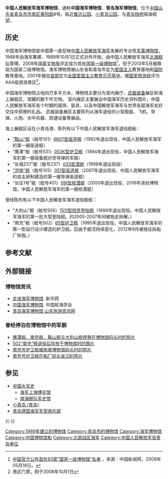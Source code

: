 {{Infobox Museum
|name          = 中国人民解放军海军博物馆
|logo          = THE_CHINESE_NAVY_MUSEUM_LOGO.gif
|image         = 青岛中国海军博物馆军舰 20170824 02.jpg
|imagesize     = 3001
|map_type      =
|map_caption   = 
|latitude      =
|longitude     =
|established   = 1989年10月1日
|dissolved     =
|location      = 中国[[山东省|山东省]][[青岛市|青岛市]][[市南区|市南区]]莱阳路8号<br />{{coord|36|03|17.4|N|120|19|17.4|E|region:CN_type:landmark|display=title}}
|type          = 海军专业军事博物馆
|visitors      = 
|director      = 
|curator       = 
|publictransit =
|website = {{URL|http://www.hjbwg.com/}}
}}

'''中国人民解放军海军博物馆'''，通称'''中国海军博物馆'''、'''青岛海军博物馆'''，位于[[中国|中国]][[山东省|山东省]][[青岛市|青岛市]][[市南区|市南区]][[莱阳路|莱阳路]]8号。临近[[鲁迅公园_(青岛)|鲁迅公园]]、[[小青岛_(青岛)|小青岛公园]]，与[[青岛栈桥|青岛栈桥]]隔海相望。

==历史==
中国海军博物馆是中国第一座反映[[中国人民解放军海军|中国人民解放军海军]]发展的专业性[[军事博物馆|军事博物馆]]，1988年由海军筹建，1989年10月1日正式对外开放。由中国人民解放军海军[[北海舰队|北海舰队]]管理。2008年[[国家文物局|国家文物局]]评定成为首批[[国家一级博物馆|国家一级博物馆]]<ref>[http://www.chinanews.com/cul/news/2008/05-18/1254183.shtml 中国官方公布首批83家“国家一级博物馆”名单] {{Wayback|url=http://www.chinanews.com/cul/news/2008/05-18/1254183.shtml |date=20160912180452 }}，来源：中国新闻网，2008年05月18日。</ref>，但于2013年5月被降级为国家二级博物馆。海军博物馆被山东省和青岛市定为[[爱国主义|爱国主义]]教育基地和[[国防|国防]]教育基地。2001年被[[中共中央宣传部|中宣部]]定为[[全国爱国主义教育示范基地|全国爱国主义教育示范基地]]，被[[国家旅游局|国家旅游局]]评为AAA级旅游景区<ref>景区门票，购于2008年10月1日</ref>。

中国海军博物馆占地四万多平方米，博物馆主要分为室内展厅、[[武器|武器]][[装备|装备]]展区和海上展舰区，馆藏的数千件文物。
室内展区主要展出中国海军历史资料图片，中国人民解放军海军各个时期的服饰、装具，以及中国解放军海军与世界各国海军友好交往中获赠的礼品。
武器装备展区主要陈列从海军退役的小型舰艇、飞机、导弹、火炮、水中兵器、观通设备等展品。

海上展舰区设在小青岛港，陈列有以下中国人民解放军海军退役舰船：
* [[鞍山号驱逐舰|“鞍山”舰]]（舷号101）[[6607型驱逐舰|6607型驱逐舰]]（1992年退出现役，中国人民解放军海军的第一艘驱逐舰）
* “鹰潭”舰（舷号531）[[053K型护卫舰|053K型护卫舰]]（1994年退出现役，中国人民解放军海军的第一艘装备舰对空导弹的军舰）
* “长城237”艇（舷号237）[[033型潜艇|033型潜艇]]（1998年退出现役）
* [[济南号导弹驱逐舰_(105)|“济南”舰]]（舷号105）[[051型驱逐舰|051型驱逐舰]]（2007年退出现役，中国人民解放军海军的自主研制建造的第一艘导弹驱逐舰）
* “长征1号”艇（舷号401）[[09I型核潜艇|09I型核潜艇]]（2000年退出现役，2016年进驻博物馆，中国人民解放军海军的第一艘核潜艇）

曾经陈列有以下中国人民解放军海军退役舰船：
* “大别山”舰（舷号926）[[中海级战车登陆舰|1511型坦克登陆舰]]（1999年退出现役。中国人民解放军海军的第一批大型登陆舰。约2005-2007年间被拖走拆解。）
* “南充”舰（舷号502）[[65型护卫舰|65型护卫舰]]（1995年退出现役。中国人民解放军海军的第一型自行设计建造的护卫舰。后由于舰况持续恶化，2012年9月被拖往拆船厂拆毁。）
{{gallery |width = 180|align=center
|File:青岛中国海军博物馆鞍山号驱逐舰.jpg|<small>存放于青岛海军博物馆的6607型驱逐舰“鞍山”舰（舷号101）</small>
|File:青岛中国海军博物馆军舰 20170824 济南号与鹰潭号 02.jpg|<small>存放于青岛海军博物馆的051型导弹驱逐舰“济南”舰（舷号105）与053K型导弹护卫舰“鹰潭”舰（舷号531）</small>
|File:青岛海军博物馆 - 大型登陆艇大别山号（舷号926） - panoramio.jpg|<small>存放于青岛海军博物馆的1511型坦克登陆舰“大别山”舰（舷号926）</small>
|File:青岛海军博物馆 - 033型常规潜艇长城号（舷号237） - panoramio.jpg|<small>存放于青岛海军博物馆的033型常规潜艇“长城237”艇（舷号237）</small>
|File:青岛中国海军博物馆长征1号核潜艇 01.jpg|<small>存放于青岛海军博物馆的09I型攻击型核潜艇“长征1号”艇（舷号401）</small>
}}

== 参考文献 ==
{{Reflist}}

== 外部链接 ==
{{Commons category|Chinese Navy Museum}}
=== 博物馆资讯 ===
* [https://web.archive.org/web/20090422164240/http://news.xinhuanet.com/mil/2009-04/13/content_11179187.htm 走进海军博物馆]. 新华网
* [http://www.cinnet.cn/zh-hans/articles/2354-zhong-guo-hai-jun-bo-wu-guan.htm 中国海军博物馆]. 中国航海学会
* [http://www.sdta.cn/dtss/detail/infoTypeDetail.action?unitId=18&typeId=5 青岛海军博物馆 山东旅游资讯网]{{Wayback|url=http://www.sdta.cn/dtss/detail/infoTypeDetail.action?unitId=18&typeId=5 |date=20190123231113 }}

=== 曾经停泊在博物馆中的军舰 ===
* [https://web.archive.org/web/20161122075029/http://static.panoramio.com/photos/large/354210.jpg 鹰潭舰、南充舰、鞍山舰与大别山舰停靠在博物馆码头时的照片]
* [http://www.haijun360.com/china/502/images/2.jpg 502“南充”舰退役后存放于博物馆时的图片]{{Wayback|url=http://www.haijun360.com/china/502/images/2.jpg |date=20130413224852 }}
* [http://ww4.sinaimg.cn/large/520dad68gw1f1wo929qjpj21kw13x4qp.jpg 南充号护卫舰被拖离博物馆码头时的照片]{{Wayback|url=http://ww4.sinaimg.cn/large/520dad68gw1f1wo929qjpj21kw13x4qp.jpg |date=20170911024645 }}
* [http://ww4.sinaimg.cn/large/520dad68gw1f1wonusfygj20j60djq5d.jpg 南充号护卫舰在船厂码头坐沉的照片]{{Wayback|url=http://ww4.sinaimg.cn/large/520dad68gw1f1wonusfygj20j60djq5d.jpg |date=20170911071152 }}

== 参见 ==
{{Portal box|中华人民共和国|海军|中国文化遗产|青岛}}
* [[中国水军史|中国水军史]]
** [[海军上海博览馆|海军上海博览馆]]
** [[南海舰队军史馆|南海舰队军史馆]]
* [[小青岛_(青岛)|小青岛 (青岛)]]
* [[青岛德国海军军官俱乐部|青岛德国海军军官俱乐部]]

{{-}}
{{中国人民解放军海军}}
[[Category:1989年建立的博物馆|Category:1989年建立的博物馆]]
[[Category:青岛市的博物馆|Category:青岛市的博物馆]]
[[Category:海军博物馆|Category:海军博物馆]]
[[Category:中国博物馆船|Category:中国博物馆船]]
[[Category:北部战区海军|Category:北部战区海军]]
[[Category:中国人民解放军驻青岛单位|Category:中国人民解放军驻青岛单位]]